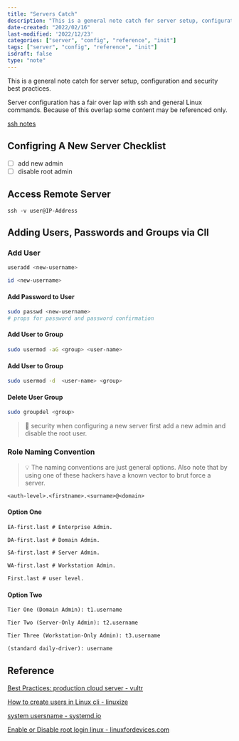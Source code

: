 ```yaml
---
title: "Servers Catch"
description: "This is a general note catch for server setup, configuration and security best practices."
date-created: "2022/02/16"
last-modified: '2022/12/23'
categories: ["server", "config", "reference", "init"]
tags: ["server", "config", "reference", "init"]
isdraft: false
type: "note"
---
```


This is a general note catch for server setup, configuration and security best practices.

Server configuration has a fair over lap with ssh and general Linux commands. Because of this overlap some content may be referenced only. 

[ssh notes](/notes/ssh-catch)

## Configring A New Server Checklist 

- [ ] add new admin 
- [ ] disable root admin

## Access Remote Server 

```
ssh -v user@IP-Address
```

## Adding Users, Passwords and Groups via ClI

### Add User

```sh
useradd <new-username>
```

```sh 
id <new-username>
```

#### Add Password to User 

```sh 
sudo passwd <new-username>
# props for password and password confirmation
```

#### Add User to Group

```sh
sudo usermod -aG <group> <user-name>
```

#### Add User to Group

```sh
sudo usermod -d  <user-name> <group>
```

#### Delete User Group 

```sh
sudo groupdel <group>
```

> 🚨 security when configuring a new server first add a new admin and disable the root user. 

### Role Naming Convention 

> 💡 The naming conventions are just general options. Also note that by using one of these hackers have a known vector to brut force a server. 

`<auth-level>.<firstname>.<surname>@<domain>`

#### Option One

```txt
EA-first.last # Enterprise Admin.

DA-first.last # Domain Admin.

SA-first.last # Server Admin.

WA-first.last # Workstation Admin.

First.last # user level.
```

#### Option Two 

```txt
Tier One (Domain Admin): t1.username

Tier Two (Server-Only Admin): t2.username

Tier Three (Workstation-Only Admin): t3.username

(standard daily-driver): username
```

## Reference

[Best Practices: production cloud server - vultr](https://www.vultr.com/docs/best-practices-for-ssh-on-a-production-cloud-server/)

[How to create users in Linux cli - linuxize](https://linuxize.com/post/how-to-create-users-in-linux-using-the-useradd-command/)

[system usersname - systemd.io](https://systemd.io/USER_NAMES/)

[Enable or Disable root login linux - linuxfordevices.com](https://www.linuxfordevices.com/tutorials/linux/enable-disable-root-login-in-linux)